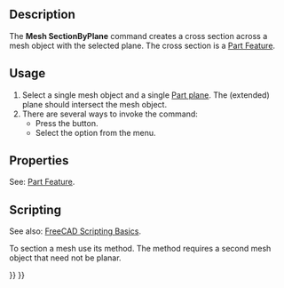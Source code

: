 <languages/>
<translate>

<!--T:1-->
{{Docnav
|[[Mesh_TrimByPlane|TrimByPlane]]
|[[Mesh_CrossSections|CrossSections]]
|[[Mesh_Workbench|Mesh]]
|IconL=Mesh_TrimByPlane.svg
|IconR=Mesh_CrossSections.svg
|IconC=Workbench_Mesh.svg
}}

<!--T:2-->
{{GuiCommand
|Name=Mesh SectionByPlane
|MenuLocation=Meshes → Cutting → Section From Plane
|Workbenches=[[Mesh_Workbench|Mesh]]
|SeeAlso=[[Mesh_CrossSections|Mesh CrossSections]]
}}

==Description== <!--T:3-->

<!--T:4-->
The '''Mesh SectionByPlane''' command creates a cross section across a mesh object with the selected plane. The cross section is a [[Part_Feature|Part Feature]].

==Usage== <!--T:5-->

<!--T:6-->
# Select a single mesh object and a single [[Part_Primitives|Part plane]]. The (extended) plane should intersect the mesh object.
# There are several ways to invoke the command:
#* Press the {{Button|[[Image:Mesh_SectionByPlane.svg|16px]] [[Mesh_SectionByPlane|Section From Plane]]}} button.
#* Select the {{MenuCommand|Meshes → Cutting → [[Image:Mesh_SectionByPlane.svg|16px]] Section From Plane}} option from the menu.

==Properties== <!--T:7-->

<!--T:8-->
See: [[Part_Feature|Part Feature]].

==Scripting== <!--T:10-->

<!--T:11-->
See also: [[FreeCAD_Scripting_Basics|FreeCAD Scripting Basics]].

<!--T:12-->
To section a mesh use its {{incode|section}} method. The method requires a second mesh object that need not be planar.

</translate>
{{Code|code=
import FreeCAD as App
import Mesh
import Part

# Create a non-parametric box-shaped mesh:
msh = App.ActiveDocument.addObject("Mesh::Feature", "Mesh")
msh.Mesh = Mesh.createBox(30, 40, 50)
msh.ViewObject.DisplayMode = "Flat Lines"

# Create a planar mesh from 3 points:
p1 = App.Vector(-20, -60, 0)
p2 = App.Vector(65, 25, 0)
p3 = App.Vector(-20, 25, 0)
msh_plane = Mesh.Mesh([p1, p2, p3])

# Find the section loops (each loop is a list of points):
loops = msh.Mesh.section(msh_plane)

# Show the loop polygon:
Part.show(Part.makePolygon(loops[0]))
}}
<translate>


<!--T:9-->
{{Docnav
|[[Mesh_TrimByPlane|TrimByPlane]]
|[[Mesh_CrossSections|CrossSections]]
|[[Mesh_Workbench|Mesh]]
|IconL=Mesh_TrimByPlane.svg
|IconR=Mesh_CrossSections.svg
|IconC=Workbench_Mesh.svg
}}

</translate>
{{Mesh Tools navi{{#translation:}}}}
{{Userdocnavi{{#translation:}}}}